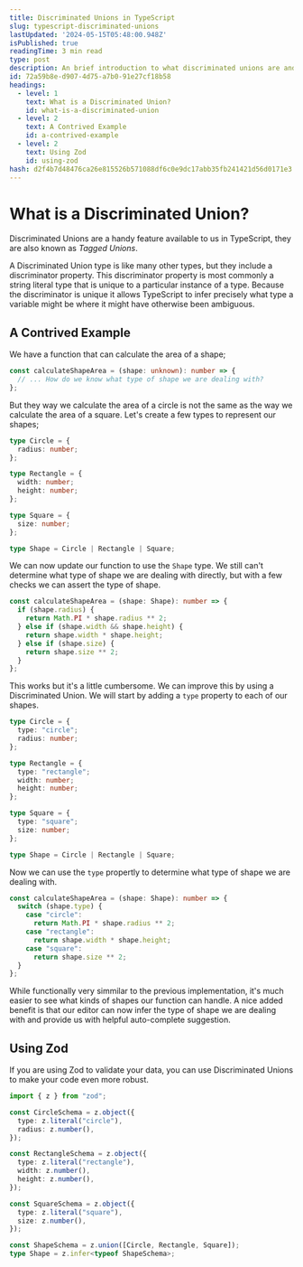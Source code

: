 ```yaml
---
title: Discriminated Unions in TypeScript
slug: typescript-discriminated-unions
lastUpdated: '2024-05-15T05:48:00.948Z'
isPublished: true
readingTime: 3 min read
type: post
description: An brief introduction to what discriminated unions are and how to use them.
id: 72a59b8e-d907-4d75-a7b0-91e27cf18b58
headings:
  - level: 1
    text: What is a Discriminated Union?
    id: what-is-a-discriminated-union
  - level: 2
    text: A Contrived Example
    id: a-contrived-example
  - level: 2
    text: Using Zod
    id: using-zod
hash: d2f4b7d48476ca26e815526b571088df6c0e9dc17abb35fb241421d56d0171e3
---
```


# What is a Discriminated Union?

Discriminated Unions are a handy feature available to us in TypeScript, they are also known as _Tagged Unions_.

A Discriminated Union type is like many other types, but they include a discriminator property. This discriminator property is most commonly a string literal type that is unique to a particular instance of a type.
Because the discriminator is unique it allows TypeScript to infer precisely what type a variable might be where it might have otherwise been ambiguous.

## A Contrived Example

We have a function that can calculate the area of a shape;

```ts
const calculateShapeArea = (shape: unknown): number => {
  // ... How do we know what type of shape we are dealing with?
};
```

But they way we calculate the area of a circle is not the same as the way we calculate the area of a square. Let's create a few types to represent our shapes;

```ts
type Circle = {
  radius: number;
};

type Rectangle = {
  width: number;
  height: number;
};

type Square = {
  size: number;
};

type Shape = Circle | Rectangle | Square;
```

We can now update our function to use the `Shape` type. We still can't determine what type of shape we are dealing with directly, but with a few checks we can assert the type of shape.

```ts
const calculateShapeArea = (shape: Shape): number => {
  if (shape.radius) {
    return Math.PI * shape.radius ** 2;
  } else if (shape.width && shape.height) {
    return shape.width * shape.height;
  } else if (shape.size) {
    return shape.size ** 2;
  }
};
```

This works but it's a little cumbersome. We can improve this by using a Discriminated Union. We will start by adding a `type` property to each of our shapes.

```ts
type Circle = {
  type: "circle";
  radius: number;
};

type Rectangle = {
  type: "rectangle";
  width: number;
  height: number;
};

type Square = {
  type: "square";
  size: number;
};

type Shape = Circle | Rectangle | Square;
```

Now we can use the `type` propertly to determine what type of shape we are dealing with.

```ts
const calculateShapeArea = (shape: Shape): number => {
  switch (shape.type) {
    case "circle":
      return Math.PI * shape.radius ** 2;
    case "rectangle":
      return shape.width * shape.height;
    case "square":
      return shape.size ** 2;
  }
};
```

While functionally very simmilar to the previous implementation, it's much easier to see what kinds of shapes our function can handle. A nice added benefit is that our editor can now infer the type of shape we are dealing with and provide us with helpful auto-complete suggestion.

## Using Zod

If you are using Zod to validate your data, you can use Discriminated Unions to make your code even more robust.

```ts
import { z } from "zod";

const CircleSchema = z.object({
  type: z.literal("circle"),
  radius: z.number(),
});

const RectangleSchema = z.object({
  type: z.literal("rectangle"),
  width: z.number(),
  height: z.number(),
});

const SquareSchema = z.object({
  type: z.literal("square"),
  size: z.number(),
});

const ShapeSchema = z.union([Circle, Rectangle, Square]);
type Shape = z.infer<typeof ShapeSchema>;
```
